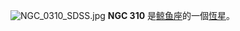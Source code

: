 {{NGCInfoBox|NGCID=NGC 310|發現者=Ball|發現日期=1866年12月31日|其他編號=|曆元=J2000.0|赤經=56分47.9秒|赤緯=-1°45'53""|星座=鲸鱼座|星體=恆星|星等=|表面亮度=|藍等=}}
[[File:NGC_0310_SDSS.jpg|thumb]]
'''NGC 310''' 是[[鲸鱼座|鲸鱼座]]的一個[[恆星|恆星]]。

{{NGCReference|310}}
{{Catalogs|NGC=310}}
